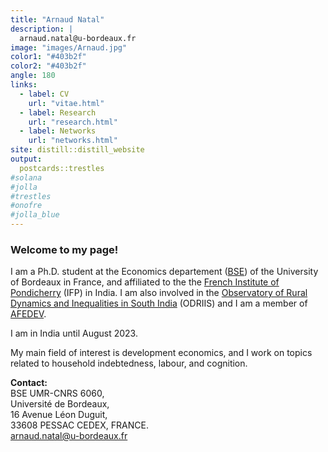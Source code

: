 ```yaml
---
title: "Arnaud Natal"
description: |
  arnaud.natal@u-bordeaux.fr
image: "images/Arnaud.jpg"
color1: "#403b2f"
color2: "#403b2f"
angle: 180
links:
  - label: CV
    url: "vitae.html"
  - label: Research
    url: "research.html"
  - label: Networks
    url: "networks.html"
site: distill::distill_website
output:
  postcards::trestles
#solana
#jolla  
#trestles
#onofre
#jolla_blue
---
```


### Welcome to my page!


I am a Ph.D. student at the Economics departement ([BSE]((https://www.bse.u-bordeaux.fr/))) of the University of Bordeaux in France, and affiliated to the the [French Institute of Pondicherry](https://www.ifpindia.org/) (IFP) in India.
I am also involved in the [Observatory of Rural Dynamics and Inequalities in South India](https://odriis.hypotheses.org) (ODRIIS) and I am a member of [AFEDEV](https://afedev.fr/).

I am in India until August 2023.

My main field of interest is development economics, and I work on topics related to household indebtedness, labour, and cognition.

**Contact:** <br>
BSE UMR-CNRS 6060, <br>
Université de Bordeaux, <br>
16 Avenue Léon Duguit, <br>
33608 PESSAC CEDEX, FRANCE. <br>
[arnaud.natal@u-bordeaux.fr](mailto:arnaud.natal@u-bordeaux.fr)